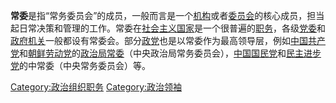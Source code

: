 {{expand|time=2016-07-12T05:18:16+00:00}}
{{unreferenced|time=2016-07-12T05:18:16+00:00}}
'''常委'''是指“常务委员会”的成员，一般而言是一个[[机构|机构]]或者[[委员会|委员会]]的核心成员，担当起日常决策和管理的工作。常委在[[社会主义国家|社会主义国家]]是一个很普遍的[[职务|职务]]，各级[[党委|党委]]和[[政府机关|政府机关]]一般都设有常委会。部分[[政党|政党]]也是以常委作为最高领导层，例如[[中国共产党|中国共产党]]和[[朝鲜劳动党|朝鲜劳动党]]的[[政治局常委_(消歧义)|政治局常委]]（中央政治局常务委员会），[[中国国民党|中国国民党]]和[[民主进步党|民主进步党]]的中常委（中央常务委员会）等。

[[Category:政治组织职务|Category:政治组织职务]]
[[Category:政治领袖|Category:政治领袖]]